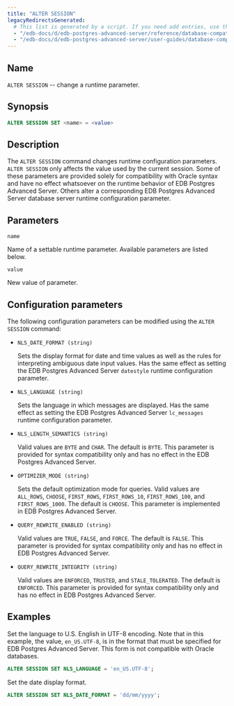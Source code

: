 ```yaml
---
title: "ALTER SESSION"
legacyRedirectsGenerated:
  # This list is generated by a script. If you need add entries, use the `legacyRedirects` key.
  - "/edb-docs/d/edb-postgres-advanced-server/reference/database-compatibility-for-oracle-developers-reference-guide/9.6/Database_Compatibility_for_Oracle_Developers_Reference_Guide.1.026.html"
  - "/edb-docs/d/edb-postgres-advanced-server/user-guides/database-compatibility-for-oracle-developers-guide/9.5/Database_Compatibility_for_Oracle_Developers_Guide.1.056.html"
---
```


<div id="alter_session" class="registered_link"></div>

## Name

`ALTER SESSION` -- change a runtime parameter.

## Synopsis

```sql
ALTER SESSION SET <name> = <value>
```

## Description

The `ALTER SESSION` command changes runtime configuration parameters. `ALTER SESSION` only affects the value used by the current session. Some of these parameters are provided solely for compatibility with Oracle syntax and have no effect whatsoever on the runtime behavior of EDB Postgres Advanced Server. Others alter a corresponding EDB Postgres Advanced Server database server runtime configuration parameter.

## Parameters

`name`

 Name of a settable runtime parameter. Available parameters are listed below.

`value`

 New value of parameter.

## Configuration parameters

The following configuration parameters can be modified using the `ALTER SESSION` command:

-   `NLS_DATE_FORMAT (string)`

    Sets the display format for date and time values as well as the rules for interpreting ambiguous date input values. Has the same effect as setting the EDB Postgres Advanced Server `datestyle` runtime configuration parameter.

-   `NLS_LANGUAGE (string)`

    Sets the language in which messages are displayed. Has the same effect as setting the EDB Postgres Advanced Server `lc_messages` runtime configuration parameter.

-   `NLS_LENGTH_SEMANTICS (string)`

    Valid values are `BYTE` and `CHAR`. The default is `BYTE`. This parameter is provided for syntax compatibility only and has no effect in the EDB Postgres Advanced Server.

-   `OPTIMIZER_MODE (string)`

    Sets the default optimization mode for queries. Valid values are `ALL_ROWS`, `CHOOSE`, `FIRST_ROWS`, `FIRST_ROWS_10`, `FIRST_ROWS_100`, and `FIRST_ROWS_1000`. The default is `CHOOSE`. This parameter is implemented in EDB Postgres Advanced Server.

-   `QUERY_REWRITE_ENABLED (string)`

    Valid values are `TRUE`, `FALSE`, and `FORCE`. The default is `FALSE`. This parameter is provided for syntax compatibility only and has no effect in EDB Postgres Advanced Server.

-   `QUERY_REWRITE_INTEGRITY (string)`

    Valid values are `ENFORCED`, `TRUSTED`, and `STALE_TOLERATED`. The default is `ENFORCED`. This parameter is provided for syntax compatibility only and has no effect in EDB Postgres Advanced Server.

## Examples

Set the language to U.S. English in UTF-8 encoding. Note that in this example, the value, `en_US.UTF-8`, is in the format that must be specified for EDB Postgres Advanced Server. This form is not compatible with Oracle databases.

```sql
ALTER SESSION SET NLS_LANGUAGE = 'en_US.UTF-8';
```

Set the date display format.

```sql
ALTER SESSION SET NLS_DATE_FORMAT = 'dd/mm/yyyy';
```
